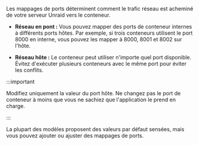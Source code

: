 Les mappages de ports déterminent comment le trafic réseau est acheminé de votre serveur Unraid vers le conteneur.

- **Réseau en pont :** Vous pouvez mapper des ports de conteneur internes à différents ports hôtes. Par exemple, si trois conteneurs utilisent le port 8000 en interne, vous pouvez les mapper à 8000, 8001 et 8002 sur l'hôte.

- **Réseau hôte :** Le conteneur peut utiliser n'importe quel port disponible. Évitez d'exécuter plusieurs conteneurs avec le même port pour éviter les conflits.

:::important

Modifiez uniquement la valeur du port hôte. Ne changez pas le port de conteneur à moins que vous ne sachiez que l'application le prend en charge.

:::

La plupart des modèles proposent des valeurs par défaut sensées, mais vous pouvez ajouter ou ajuster des mappages de ports.
